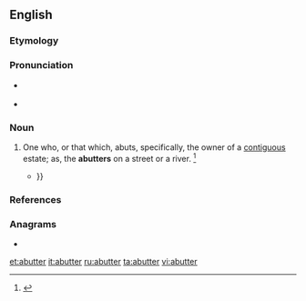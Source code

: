 ==English==

===Etymology===
{{suffix|abut|er|id2=agent noun|lang=en}}

===Pronunciation===
* {{a|US}} {{IPA|/əˈbʌ.tɚ/|lang=en}}
* {{rhymes|ʌtə(ɹ)|lang=en}}

===Noun===
{{en-noun}}

# One who, or that which, abuts, specifically, the owner of a [[contiguous]] estate; as, the '''abutters''' on a street or a river. {{defdate|First attested in the late 17<sup>th</sup> century.}}<ref name=SOED>{{R:SOED5|page=11}}</ref>
#* {{quote-book|year=1886|author=American Society of Mechanical Engineers|title=ASME transactions|volume=7|passage=But said corporation shall not acquire title to any land, nor enter upon any street, until all damages to the owners of land and '''abutters''' on any part of a street occupied, or to be occupied, by its structure have been paid or secured{{...}}}}

===References===
<references/>

===Anagrams===
* {{l|en|batture}}

[[et:abutter]]
[[it:abutter]]
[[ru:abutter]]
[[ta:abutter]]
[[vi:abutter]]